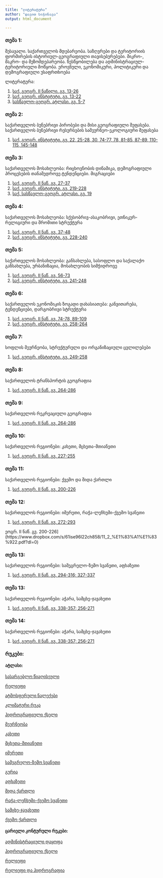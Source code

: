 ```yaml
---
title: "ლიტერატურა"
author: "დავით სიჭინავა"
output: html_document

---
```


### თემა 1:

შესავალი. საქართველოს მდებარეობა. საზღვრები და ტერიტორიის ფორმირების ისტორიულ-გეოგრაფიული თავისებურებები. მიკრო-, მაკრო- და მეზომდებარეობა. წესწყობილება და ადმინისტრაციულ-ტერიტორიული მოწყობა. ეროვნული, ეკონომიკური, პოლიტიკური და დემოგრაფიული უსაფრთხოება

ლიტერატურა:

1. [საქ. გეოგრ. II ნაწილი. გვ. 13-26](https://www.dropbox.com/s/zng4xxamw25sdps/1_1_%E1%83%A1%E1%83%922.pdf?dl=0)
2. [საქ. გეოგრ. ინსტიტუტი. გვ. 13-22](https://www.dropbox.com/s/4cfvim1burr2eyu/1_2_%E1%83%A1%E1%83%92%E1%83%98.pdf?dl=0)
3. [სასწავლო-გეოგრ. ატლასი. გვ. 5-7](https://www.dropbox.com/s/3elfw7wo9cld199/1_3_%E1%83%90%E1%83%A2%E1%83%9A.pdf?dl=0)


### თემა 2:

საქართველოს ბუნებრივი პირობები და მისი გეოგრაფიული შეფასება. საქართველოს ბუნებრივი რესურსების სამეურნეო-ეკოლოგიური შეფასება

1. [საქ. გეოგრ. ინსტიტუტი. გვ. 22, 25-28, 30, 74-77, 78, 81-85, 87-89, 110-115, 145-148](https://www.dropbox.com/s/9pc8ajpb7wrmhbp/2_2_%E1%83%A1%E1%83%92%E1%83%98.pdf?dl=0)

### თემა 3:

საქართველოს მოსახლეობა: რიცხოვნობის დინამიკა, დემოგრაფიული პროცესების თანამედროვე ტენდენციები. მიგრაციები

1. [საქ. გეოგრ. II ნაწ. გვ. 27-37](https://www.dropbox.com/s/zbvtkc2otvxyrjp/3_1_%E1%83%A1%E1%83%922.pdf?dl=0)
2. [საქ. გეოგრ. ინსტიტუტი. გვ. 219-228](https://www.dropbox.com/s/azkn9lkd5iu0geo/3_2_%E1%83%A1%E1%83%92%E1%83%98.pdf?dl=0)
3. [საქ. სასწავლო-გეოგრ. ატლასი. გვ. 19](https://www.dropbox.com/s/uhiqa76jnx0y5w7/3_3_%E1%83%90%E1%83%A2%E1%83%9A.pdf?dl=0)


### თემა 4:

საქართველოს მოსახლეობა: სქესობრივ-ასაკობრივი, ეთნიკურ-რელიგიური და შრომითი სტრუქტურა

1. [საქ. გეოგრ. II ნაწ. გვ. 37-48](https://www.dropbox.com/s/aaebjqc8ecpthzd/4_1_%E1%83%A1%E1%83%922.pdf?dl=0)
2. [საქ. გეოგრ. ინსტიტუტი. გვ. 228-240](https://www.dropbox.com/s/szdkt3v0s8zo9k5/4_2_%E1%83%A1%E1%83%92%E1%83%98.pdf?dl=0)

### თემა 5:

საქართველოს მოსახლეობა: განსახლება, სასოფლო და საქალაქო განსახლება, ურბანიზაცია, მოსახლეობის სიმჭიდროვე

1. [საქ. გეოგრ. II ნაწ. გვ. 56-73](https://www.dropbox.com/s/20xeti69ynt89fo/5_1_%E1%83%A1%E1%83%922.pdf?dl=0)
2. [საქ. გეოგრ. ინსტიტუტი. გვ. 241-248](https://www.dropbox.com/s/jazgbf2katkn06p/5_2_%E1%83%A1%E1%83%92%E1%83%98.pdf?dl=0)

### თემა 6:

საქართველოს ეკონომიკის ზოგადი დახასიათება: განვითარება, ტენდენციები, დარგობრივი სტრუქტურა

1. [საქ. გეოგრ. II ნაწ. გვ. 74-78, 89-109](https://www.dropbox.com/s/ppa8t1baun4ttds/6_1_%E1%83%A1%E1%83%922.pdf?dl=0)
2. [საქ. გეოგრ. ინსტიტუტი. გვ. 258-264](https://www.dropbox.com/s/0medhm5ehcoqoam/6_2_%E1%83%A1%E1%83%92%E1%83%98.pdf?dl=0)

### თემა 7:

სოფლის მეურნეობა, სტრუქტურული და ორგანიზაციული ცვლილებები

1. [საქ. გეოგრ. ინსტიტუტი. გვ. 249-258](https://www.dropbox.com/s/wt51evg5m7yn5r0/7_2_%E1%83%A1%E1%83%92%E1%83%98.pdf?dl=0)

### თემა 8:

საქართველოს ტრანსპორტის გეოგრაფია

1. [საქ. გეოგრ. II ნაწ. გვ. 264-286](https://www.dropbox.com/s/fz66vb7qtp49k11/8_2_%E1%83%A1%E1%83%922.pdf?dl=0)

### თემა 9:

საქართველოს რეკრეაციული გეოგრაფია

1. [საქ. გეოგრ. II ნაწ. გვ. 264-286](https://www.dropbox.com/s/terohtu83z5j1zu/9_2_%E1%83%A1%E1%83%922.pdf?dl=0)

### თემა 10:

საქართველოს რეგიონები: კახეთი, მცხეთა-მთიანეთი

1. [საქ. გეოგრ. II ნაწ. გვ. 227-255](https://www.dropbox.com/s/dtknzcmqc94h9t5/10_2_%E1%83%A1%E1%83%922.pdf?dl=0)

### თემა 11:

საქართველოს რეგიონები: ქვემო და შიდა ქართლი

1. [საქ. გეოგრ. II ნაწ. გვ. 200-226](https://www.dropbox.com/s/61ise96l22ch858/11_2_%E1%83%A1%E1%83%922.pdf?dl=0)

### თემა 12:

საქართველოს რეგიონები: იმერეთი, რაჭა-ლეჩხუმი-ქვემო სვანეთი

1. [საქ. გეოგრ. II ნაწ. გვ. 272-293](https://www.dropbox.com/s/i2aldbqlj3ddvzg/14_2_%E1%83%A1%E1%83%92.pdf?dl=0)

ეოგრ. II ნაწ. გვ. 200-226](https://www.dropbox.com/s/61ise96l22ch858/11_2_%E1%83%A1%E1%83%922.pdf?dl=0)

### თემა 13:

საქართველოს რეგიონები: სამეგრელო-ზემო სვანეთი, აფხაზეთი

1. [საქ. გეოგრ. II ნაწ. გვ. 294-316; 327-337](https://www.dropbox.com/s/bo4726kw6bca7i1/12_2_%E1%83%A1%E1%83%922.pdf?dl=0)

### თემა 13:

საქართველოს რეგიონები: აჭარა, სამცხე-ჯავახეთი

1. [საქ. გეოგრ. II ნაწ. გვ. 338-357; 256-271](https://www.dropbox.com/s/l4mccums262qb5b/13_2_%E1%83%A1%E1%83%922.pdf?dl=0)

### თემა 14:

საქართველოს რეგიონები: აჭარა, სამცხე-ჯავახეთი

1. [საქ. გეოგრ. II ნაწ. გვ. 338-357; 256-271](https://www.dropbox.com/s/l4mccums262qb5b/13_2_%E1%83%A1%E1%83%922.pdf?dl=0)

### რუკები:

#### ატლასი:

[სასარგებლო წიაღისეული](https://www.dropbox.com/s/gk395iefju1axkm/%E1%83%AC%E1%83%98%E1%83%90%E1%83%A6%E1%83%98%E1%83%A1%E1%83%94%E1%83%A3%E1%83%9A%E1%83%98_%E1%83%A0%E1%83%94%E1%83%A1%E1%83%A3%E1%83%A0%E1%83%A1%E1%83%94%E1%83%91%E1%83%98.pdf?dl=0)

[რელიეფი](https://www.dropbox.com/s/chpn6s1ovqgsvnu/%E1%83%9D%E1%83%A0%E1%83%9D%E1%83%92%E1%83%A0%E1%83%90%E1%83%A4%E1%83%98%E1%83%A3%E1%83%9A%E1%83%98_%E1%83%A0%E1%83%A3%E1%83%99%E1%83%90.pdf?dl=0)

[ატმოსფერული ნალექები](https://www.dropbox.com/s/lkt16bnvwnkwmky/%E1%83%90%E1%83%A2%E1%83%9B%E1%83%9D%E1%83%A1%E1%83%A4%E1%83%94%E1%83%A0%E1%83%A3%E1%83%9A%E1%83%98_%E1%83%9C%E1%83%90%E1%83%9A%E1%83%94%E1%83%A5%E1%83%94%E1%83%91%E1%83%98.pdf?dl=0)

[კლიმატური რუკა](https://www.dropbox.com/s/yhwlhwc8poxui06/%E1%83%99%E1%83%9A%E1%83%98%E1%83%9B%E1%83%90%E1%83%A2%E1%83%A3%E1%83%A0%E1%83%98_%E1%83%A0%E1%83%A3%E1%83%99%E1%83%90.pdf?dl=0)

[ჰიდროგრაფიული ქსელი](https://www.dropbox.com/s/l0iv46oyxys955u/%E1%83%B0%E1%83%98%E1%83%93%E1%83%A0%E1%83%9D%E1%83%92%E1%83%A0%E1%83%90%E1%83%A4%E1%83%98%E1%83%A3%E1%83%9A%E1%83%98_%E1%83%A5%E1%83%A1%E1%83%94%E1%83%9A%E1%83%98.pdf?dl=0)

[მეურნეობა](https://www.dropbox.com/s/l0iv46oyxys955u/%E1%83%B0%E1%83%98%E1%83%93%E1%83%A0%E1%83%9D%E1%83%92%E1%83%A0%E1%83%90%E1%83%A4%E1%83%98%E1%83%A3%E1%83%9A%E1%83%98_%E1%83%A5%E1%83%A1%E1%83%94%E1%83%9A%E1%83%98.pdf?dl=0)

[კახეთი](https://www.dropbox.com/s/ao2i4jtfj8nysrb/%E1%83%99%E1%83%90%E1%83%AE%E1%83%94%E1%83%97%E1%83%98.pdf?dl=0)

[მცხეთა-მთიანეთი](https://www.dropbox.com/s/z5cnl7wk0fa23vo/%E1%83%9B%E1%83%AA%E1%83%AE%E1%83%94%E1%83%97%E1%83%90-%E1%83%9B%E1%83%97%E1%83%98%E1%83%90%E1%83%9C%E1%83%94%E1%83%97%E1%83%98.pdf?dl=0)

[იმერეთი](https://www.dropbox.com/s/l7zzd5dxuhagfo4/%E1%83%98%E1%83%9B%E1%83%94%E1%83%A0%E1%83%94%E1%83%97%E1%83%98.pdf?dl=0)

[სამეგრელო-ზემო სვანეთი](https://www.dropbox.com/s/skmb8wsdnnxoy1n/%E1%83%A1%E1%83%90%E1%83%9B%E1%83%94%E1%83%92%E1%83%A0%E1%83%94%E1%83%9A%E1%83%9D-%E1%83%96%E1%83%94%E1%83%9B%E1%83%9D%20%E1%83%A1%E1%83%95%E1%83%90%E1%83%9C%E1%83%94%E1%83%97%E1%83%98.pdf?dl=0)

[გურია](https://www.dropbox.com/s/c15folz13gum4y9/%E1%83%92%E1%83%A3%E1%83%A0%E1%83%98%E1%83%90.pdf?dl=0)

[აფხაზეთი](https://www.dropbox.com/s/5cuws4zbpczb0np/%E1%83%90%E1%83%A4%E1%83%AE%E1%83%90%E1%83%96%E1%83%94%E1%83%97%E1%83%98.pdf?dl=0)


[შიდა ქართლი](https://www.dropbox.com/s/bxf84s5x3gkm3jr/%E1%83%A8%E1%83%98%E1%83%93%E1%83%90%20%E1%83%A5%E1%83%90%E1%83%A0%E1%83%97%E1%83%9A%E1%83%98.pdf?dl=0)


[რაჭა-ლეჩხუმი-ქვემო სვანეთი](https://www.dropbox.com/s/lq3719dae0vti6r/%E1%83%A0%E1%83%90%E1%83%AD%E1%83%90_%E1%83%9A%E1%83%94%E1%83%A9%E1%83%AE%E1%83%A3%E1%83%9B%E1%83%98_%E1%83%A5%E1%83%95%E1%83%94%E1%83%9B%E1%83%9D%20%E1%83%A1%E1%83%95%E1%83%90%E1%83%9C%E1%83%94%E1%83%97%E1%83%98.pdf?dl=0)


[სამცხე-ჯავახეთი](https://www.dropbox.com/s/6jafhxjgx9uq0dt/%E1%83%A1%E1%83%90%E1%83%9B%E1%83%AA%E1%83%AE%E1%83%94-%E1%83%AF%E1%83%90%E1%83%95%E1%83%90%E1%83%AE%E1%83%94%E1%83%97%E1%83%98.pdf?dl=0)



[ქვემო ქართლი](https://www.dropbox.com/s/19e1tqpy6a5jyd2/%E1%83%A5%E1%83%95%E1%83%94%E1%83%9B%E1%83%9D_%E1%83%A5%E1%83%90%E1%83%A0%E1%83%97%E1%83%9A%E1%83%98.pdf?dl=0)



#### ცარიელი კონტურული რუკები:

[ადმინისტრაციული დაყოფა](https://www.dropbox.com/s/f016zf8sxxir2vq/%E1%83%90%E1%83%93%E1%83%9B%E1%83%98%E1%83%9C%E1%83%98%E1%83%A1%E1%83%A2%E1%83%A0%E1%83%90%E1%83%AA%E1%83%98%E1%83%A3%E1%83%9A%E1%83%98_%E1%83%93%E1%83%90%E1%83%A7%E1%83%9D%E1%83%A4%E1%83%90.pdf?dl=0)

[ჰიდროგრაფიული ქსელი](https://www.dropbox.com/s/d17ptl0ch0mm4la/river_outline_blank.pdf?dl=0)

[რელიეფი](https://www.dropbox.com/s/6ez1x35frlb8szq/%E1%83%A1%E1%83%98%E1%83%9B%E1%83%90%E1%83%A6%E1%83%9A%E1%83%94_%E1%83%96%E1%83%A6%E1%83%95%E1%83%98%E1%83%A1_%E1%83%93%E1%83%9D%E1%83%9C%E1%83%98%E1%83%93%E1%83%90%E1%83%9C.pdf?dl=0)

[რელიეფი და ჰიდროგრაფია](https://www.dropbox.com/s/6ez1x35frlb8szq/%E1%83%A1%E1%83%98%E1%83%9B%E1%83%90%E1%83%A6%E1%83%9A%E1%83%94_%E1%83%96%E1%83%A6%E1%83%95%E1%83%98%E1%83%A1_%E1%83%93%E1%83%9D%E1%83%9C%E1%83%98%E1%83%93%E1%83%90%E1%83%9C.pdf?dl=0)